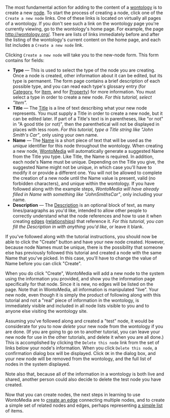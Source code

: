 <!-- Copyright (c)  2010  Glen E. Ivey
     Permission is granted to copy, distribute and/or modify this document
     under the terms of the GNU Free Documentation License, Version 1.3;
     with no Invariant Sections, no Front-Cover Texts, and no Back-Cover Texts.
     A copy of the license is in the file COPYING.DOCUMENTATION
  -->


The most fundamental action for adding to the content of a [[WmHelp:GlossaryPtoZ#anchcor_Wontology|wontology]] is to create a new [[WmHelp:GlossaryAtoO#anchor_Node|node]].  To start the process of creating a node, click one of the <tt>Create a new node</tt> links.  One of these links is located on virtually all pages of a wontology.  If you don't see such a link on the wontology page you're currently viewing, go to the wontology's home page.  For example, the page http://wontology.org/.  There are lists of links immediately before and after the listing of the wontology's current content on the home page, and each list includes a <tt>Create a new node</tt> link.

Clicking <tt>Create a new node</tt> will take you to the new-node form.  This form contains for fields:

* '''Type''' &mdash; This is used to select the type of the node you are creating.  Once a node is created, other information about it can be edited, but its type is permanent.  The form page contains a brief description of each possible type, and you can read each type's glossary entry (for [[WmHelp:GlossaryAtoO#anchor_Category|Category]], for [[WmHelp:GlossaryAtoO#anchor_Item|Item]], and for [[WmHelp:GlossaryPtoZ#anchor_Property|Property]]) for more information.  You must select a type in order to create a new node.  ''For this tutorial, select "Item".''
* '''Title''' &mdash; The [[WmHelp:GlossaryPtoZ#anchor_Title|Title]] is a line of text describing what your new node represents.  You must supply a Title in order to create a new node, but it can be edited later.  If part of a Title's text is in parentheses, like "or not" in "A good title (or not)", then the parenthetical will not be displayed in places with less room.  ''For this tutorial, type a Title string like "John Smith's Car"'', only using your own name.
* '''Name''' &mdash; The [[WmHelp:GlossaryAtoO#anchor_Name|Name]] is a short piece of text that will be used as the ''unique'' identifier for this node throughout the wontology.  When creating a new node, [[WmHelp:GlossaryPtoZ#anchor_WontoMedia|WontoMedia]] will automatically generate a suggested Name from the Title you type.  Like Title, the Name is required.  In addition, each node's Name must be unique.  Depending on the Title you give, the suggested Name might not be unique, in which case you'll have to modify it or provide a different one.  You will not be allowed to complete the creation of a new node until the Name value is present, valid (no forbidden characters), and unique within the wontology.  If you have followed along with the example steps, ''WontoMedia will have already filled in Name with something like "JohnSmithsCar"'', only including your name.
* '''Description''' &mdash; The [[WmHelp:GlossaryAtoO#anchor_Description|Description]] is an optional block of text, as many lines/paragraphs as you'd like, intended to allow other people to correctly understand what the node references and how to use it when creating [[WmHelp:GlossaryAtoO#anchor_Edge|edges]] ([[WmHelp:GlossaryPtoZ#anchor_Relationship|relationships]]) that reference it.  ''For this tutorial, you can fill the Description in with anything you'd like'', or leave it blank.

If you've followed along with the tutorial instructions, you should now be able to click the "Create" button and have your new node created.  However, because node Names must be unique, there is the possibility that someone else has previously followed this tutorial and created a node with the same Name that you've picked.  In this case, you'll have to change the value of Name  before you can click "Create".

When you do click "Create", WontoMedia will add a new node to the system using the information you provided, and show you the information page specifically for that node.  Since it is new, no edges will be listed on the page.  Note that in WontoMedia, all information is manipulated "live".  Your new node, even though it is simply the product of following along with this tutorial and not a "real" piece of information in the wontology, is immediately visible and included in all node lists visible to you and to anyone else visiting the wontology site.

Assuming you've followed along and created a "test" node, it would be considerate for you to now ''delete'' your new node from the wontology if you are done.  (If you are going to go on to another tutorial, you can leave your new node for use in the other tutorials, and delete it when you are all done.)  This is accomplished by clicking the <tt>Delete this node</tt> link from the set of links below your node's information.  When you click <tt>Delete this node</tt>, a confirmation dialog box will be displayed.  Click <tt>OK</tt> in the dialog box, and your new node will be removed from the wontology, and the full list of nodes in the system displayed.

Note also that, because all of the information in a wontology is both live and shared, another person could also decide to delete the test node you have created.

Now that you can create nodes, the next steps in learning to use WontoMedia are to [[WmHelp:Tutorials/CreatingAnEdge|create an edge]] connecting multiple nodes, and to create a simple set of related nodes and edges, perhaps representing [[WmHelp:Tutorials/CreatingAList|a simple list]] of items.
